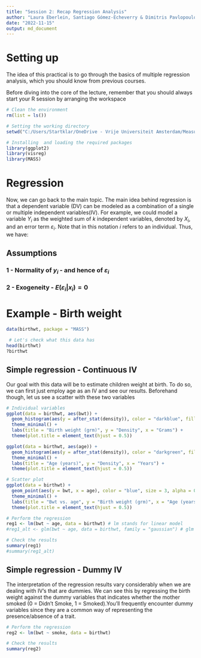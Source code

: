 ```yaml
---
title: "Session 2: Recap Regression Analysis"
author: "Laura Eberlein, Santiago Gómez-Echeverry & Dimitris Pavlopoulos"
date: "2022-11-15"
output: md_document
---
```


# Setting up

The idea of this practical is to go through the basics of multiple regression analysis, which you should know from previous courses.

Before diving into the core of the lecture, remember that you should always start your R session by arranging the workspace

```r
# Clean the environment 
rm(list = ls())

# Setting the working directory
setwd("C:/Users/Startklar/OneDrive - Vrije Universiteit Amsterdam/Measurement Models in Quantitative Research/3 - Practicals/Meas_Models")

# Installing  and loading the required packages
library(ggplot2)
library(visreg)
library(MASS)

```

# Regression

Now, we can go back to the main topic. The main idea behind regression is that a dependent variable (DV) can be modeled as a combination of a single or multiple independent variables(IV). For example, we could model a variable $Y_{i}$ as the weighted sum of $k$ independent variables, denoted by $X_{i}$, and an error term $\varepsilon_{i}$. Note that in this notation $i$ refers to an individual. Thus, we have: 

```{=tex}
\begin{aligned}
y_{i} = \beta_{0} + \beta_{1}x_{1i}+...+\beta_{k}x_{ki} + \varepsilon_{i}
\end{aligned}
```

## Assumptions

### 1 - Normality of  $y_{i}$ - and hence of $\varepsilon_{i}$ 

### 2 - Exogeneity - $E(\varepsilon_{i}|x_{i})=0$


# Example - Birth weight

```r
data(birthwt, package = "MASS")

 # Let's check what this data has
head(birthwt)
?birthwt

```

## Simple regression - Continuous IV

Our goal with this data will be to estimate children weight at birth. To do so, we can first just employ age as an IV and see our results. Beforehand though, let us see a scatter with these two variables

```r
# Individual variables
ggplot(data = birthwt, aes(bwt)) +                  
  geom_histogram(aes(y = after_stat(density)), color = "darkblue", fill = "white") +
  theme_minimal() +
  labs(title = "Birth weight (grm)", y = "Density", x = "Grams") +
  theme(plot.title = element_text(hjust = 0.5))

ggplot(data = birthwt, aes(age)) +                  
  geom_histogram(aes(y = after_stat(density)), color = "darkgreen", fill = "white") +
  theme_minimal() +
  labs(title = "Age (years)", y = "Density", x = "Years") +
  theme(plot.title = element_text(hjust = 0.5))

# Scatter plot
ggplot(data = birthwt) +
  geom_point(aes(y = bwt, x = age), color = "blue", size = 3, alpha = 0.5) +
  theme_minimal() +
  labs(title = "Bwt vs. age", y = "Birth weight (grm)", x = "Age (years)") +
  theme(plot.title = element_text(hjust = 0.5))

```


```r
# Perform the regression
reg1 <- lm(bwt ~ age, data = birthwt) # lm stands for linear model
#reg1_alt <- glm(bwt ~ age, data = birthwt, family = "gaussian") # glm stands for generalized linear model

# Check the results
summary(reg1)
#summary(reg1_alt)

```

## Simple regression - Dummy IV

The interpretation of the regression results vary considerably when we are dealing with IV's that are dummies. We can see this by regressing the birth weight against the dummy variables that indicates whether the mother smoked (0 = Didn't Smoke, 1 = Smoked).You'll frequently encounter dummy variables since they are a common way of representing the presence/absence of a trait.

```r
# Perform the regression
reg2 <- lm(bwt ~ smoke, data = birthwt)

# Check the results
summary(reg2)

```




